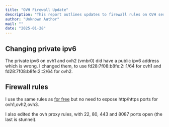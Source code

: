 ```yaml
---
title: "OVH Firewall Update"
description: "This report outlines updates to firewall rules on OVH servers, including changes to private IPv6 addresses on OVH1 and OVH2. It details the implementation of nftables rules, ensuring specific ports are open for services while maintaining security. This enhances network configuration."
author: "Unknown Author"
mail: ""
date: "2025-01-28"
---
```


## Changing private ipv6

The private ipv6 on ovh1 and ovh2 (vmbr0) did have a public ipv6 address which is wrong.
I changed them, to use fd28:7f08:b8fe:2::1/64 for ovh1 and fd28:7f08:b8fe:2::2/64 for ovh2.

## Firewall rules

I use the same rules as [for free](/docs/Infra/reports/2025/2025-01-27-firewall-work-free)
but no need to expose http/https ports for ovh1,ovh2,ovh3.

I also edited the ovh proxy rules, with 22, 80, 443 and 8087 ports open (the last is stunnel).

